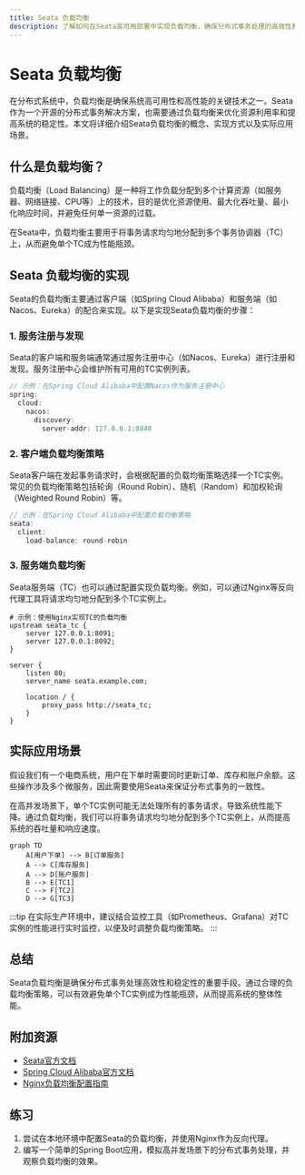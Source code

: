```yaml
---
title: Seata 负载均衡
description: 了解如何在Seata高可用部署中实现负载均衡，确保分布式事务处理的高效性和稳定性。
---
```


# Seata 负载均衡

在分布式系统中，负载均衡是确保系统高可用性和高性能的关键技术之一。Seata作为一个开源的分布式事务解决方案，也需要通过负载均衡来优化资源利用率和提高系统的稳定性。本文将详细介绍Seata负载均衡的概念、实现方式以及实际应用场景。

## 什么是负载均衡？

负载均衡（Load Balancing）是一种将工作负载分配到多个计算资源（如服务器、网络链接、CPU等）上的技术，目的是优化资源使用、最大化吞吐量、最小化响应时间，并避免任何单一资源的过载。

在Seata中，负载均衡主要用于将事务请求均匀地分配到多个事务协调器（TC）上，从而避免单个TC成为性能瓶颈。

## Seata 负载均衡的实现

Seata的负载均衡主要通过客户端（如Spring Cloud Alibaba）和服务端（如Nacos、Eureka）的配合来实现。以下是实现Seata负载均衡的步骤：

### 1. 服务注册与发现

Seata的客户端和服务端通常通过服务注册中心（如Nacos、Eureka）进行注册和发现。服务注册中心会维护所有可用的TC实例列表。

```java
// 示例：在Spring Cloud Alibaba中配置Nacos作为服务注册中心
spring:
  cloud:
    nacos:
      discovery:
        server-addr: 127.0.0.1:8848
```

### 2. 客户端负载均衡策略

Seata客户端在发起事务请求时，会根据配置的负载均衡策略选择一个TC实例。常见的负载均衡策略包括轮询（Round Robin）、随机（Random）和加权轮询（Weighted Round Robin）等。

```java
// 示例：在Spring Cloud Alibaba中配置负载均衡策略
seata:
  client:
    load-balance: round-robin
```

### 3. 服务端负载均衡

Seata服务端（TC）也可以通过配置实现负载均衡。例如，可以通过Nginx等反向代理工具将请求均匀地分配到多个TC实例上。

```nginx
# 示例：使用Nginx实现TC的负载均衡
upstream seata_tc {
    server 127.0.0.1:8091;
    server 127.0.0.1:8092;
}

server {
    listen 80;
    server_name seata.example.com;

    location / {
        proxy_pass http://seata_tc;
    }
}
```

## 实际应用场景

假设我们有一个电商系统，用户在下单时需要同时更新订单、库存和账户余额。这些操作涉及多个微服务，因此需要使用Seata来保证分布式事务的一致性。

在高并发场景下，单个TC实例可能无法处理所有的事务请求，导致系统性能下降。通过负载均衡，我们可以将事务请求均匀地分配到多个TC实例上，从而提高系统的吞吐量和响应速度。

```mermaid
graph TD
    A[用户下单] --> B[订单服务]
    A --> C[库存服务]
    A --> D[账户服务]
    B --> E[TC1]
    C --> F[TC2]
    D --> G[TC3]
```

:::tip
在实际生产环境中，建议结合监控工具（如Prometheus、Grafana）对TC实例的性能进行实时监控，以便及时调整负载均衡策略。
:::

## 总结

Seata负载均衡是确保分布式事务处理高效性和稳定性的重要手段。通过合理的负载均衡策略，可以有效避免单个TC实例成为性能瓶颈，从而提高系统的整体性能。

## 附加资源

- [Seata官方文档](https://seata.io/zh-cn/docs/overview/what-is-seata.html)
- [Spring Cloud Alibaba官方文档](https://spring.io/projects/spring-cloud-alibaba)
- [Nginx负载均衡配置指南](https://nginx.org/en/docs/http/load_balancing.html)

## 练习

1. 尝试在本地环境中配置Seata的负载均衡，并使用Nginx作为反向代理。
2. 编写一个简单的Spring Boot应用，模拟高并发场景下的分布式事务处理，并观察负载均衡的效果。

